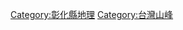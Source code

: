 {{Catnav|頁面分類|地理|...|島嶼|太平洋島嶼|台灣|台灣地理|台灣各地地理|彰化縣地理}}
{{Catnav|頁面分類|地理|...|亞洲地理|東亞地理|台灣地理|台灣各地地理|彰化縣地理}}
{{Catnav|頁面分類|地理|...|各國地理|中華民國地理|中華民國行政區劃|中華民國各省行政區劃|臺灣行政區劃|彰化縣|彰化縣地理}}
{{Catnav|頁面分類|各種主題的頁面分類|按國家分類|...|台灣地理|台灣地形|台灣山峰}}
{{Catnav|頁面分類|各種主題的頁面分類|按大洲分类|...|各大洲山峰|亚洲山峰|亚洲各国山峰|台灣山峰}}
{{catmore}}
{{臺灣行政區劃分類導航|山峰}}

[[Category:彰化縣地理|Category:彰化縣地理]]
[[Category:台灣山峰|Category:台灣山峰]]